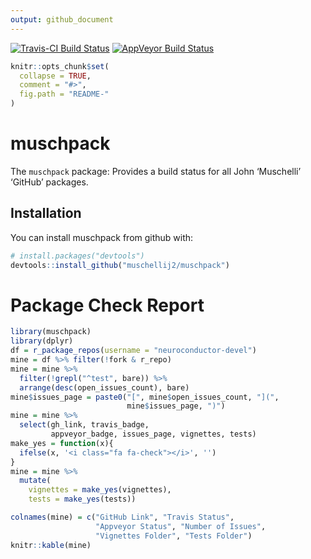 ```yaml
---
output: github_document
---
```


[![Travis-CI Build Status](https://travis-ci.org/muschellij2/muschpack.svg?branch=master)](https://travis-ci.org/muschellij2/muschpack)
[![AppVeyor Build Status](https://ci.appveyor.com/api/projects/status/github/muschellij2/muschpack?branch=master&svg=true)](https://ci.appveyor.com/project/muschellij2/muschpack)

<!-- README.md is generated from README.Rmd. Please edit that file -->

```r
knitr::opts_chunk$set(
  collapse = TRUE,
  comment = "#>",
  fig.path = "README-"
)
```

# muschpack

The `muschpack` package: Provides a build status for all John 'Muschelli' 'GitHub' packages.


## Installation

You can install muschpack from github with:

```r
# install.packages("devtools")
devtools::install_github("muschellij2/muschpack")
```

# Package Check Report

```r
library(muschpack)
library(dplyr)
df = r_package_repos(username = "neuroconductor-devel")
mine = df %>% filter(!fork & r_repo)
mine = mine %>% 
  filter(!grepl("^test", bare)) %>% 
  arrange(desc(open_issues_count), bare)
mine$issues_page = paste0("[", mine$open_issues_count, "](", 
                          mine$issues_page, ")")
mine = mine %>% 
  select(gh_link, travis_badge, 
         appveyor_badge, issues_page, vignettes, tests)
make_yes = function(x){
  ifelse(x, '<i class="fa fa-check"></i>', '')
}
mine = mine %>% 
  mutate(
    vignettes = make_yes(vignettes),
    tests = make_yes(tests))

colnames(mine) = c("GitHub Link", "Travis Status", 
                   "Appveyor Status", "Number of Issues",
                   "Vignettes Folder", "Tests Folder")
knitr::kable(mine)
```

